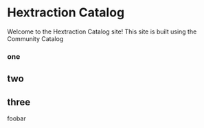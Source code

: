 # Hextraction Catalog

Welcome to the Hextraction Catalog site! This site is built using the Community Catalog



### one

## two

## three

foobar

